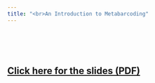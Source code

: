 ```yaml
---
title: "<br>An Introduction to Metabarcoding"
---
```


<br><br><br>

## <a href="assets/intro_presentation.pdf" target="_blank">Click here for the slides (PDF)</a>
